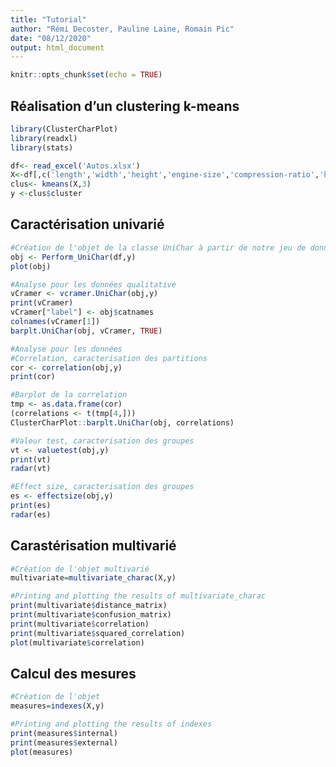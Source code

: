 ---
title: "Tutorial"
author: "Rémi Decoster, Pauline Laine, Romain Pic"
date: "08/12/2020"
output: html_document
---

```{r setup, include=FALSE}
knitr::opts_chunk$set(echo = TRUE)
```

## Réalisation d'un clustering k-means 
```{r}
library(ClusterCharPlot)
library(readxl)
library(stats)
```

```{r}
df<- read_excel('Autos.xlsx')
X<-df[,c('length','width','height','engine-size','compression-ratio','horsepower','city-mpg','highway-mpg')]
clus<- kmeans(X,3)
y <-clus$cluster
```

## Caractérisation univarié 

```{r}
#Création de l'objet de la classe UniChar à partir de notre jeu de données complet
obj <- Perform_UniChar(df,y)
plot(obj)
```
```{r}
#Analyse pour les données qualitative
vCramer <- vcramer.UniChar(obj,y)
print(vCramer)
vCramer["label"] <- obj$catnames
colnames(vCramer[1])
barplt.UniChar(obj, vCramer, TRUE)
```
```{r}
#Analyse pour les données 
#Correlation, caracterisation des partitions
cor <- correlation(obj,y)
print(cor)

#Barplot de la correlation
tmp <- as.data.frame(cor)
(correlations <- t(tmp[4,]))
ClusterCharPlot::barplt.UniChar(obj, correlations)
```


```{r}
#Valeur test, caracterisation des groupes
vt <- valuetest(obj,y)
print(vt)
radar(vt)
```


```{r}
#Effect size, caracterisation des groupes
es <- effectsize(obj,y)
print(es)
radar(es)
```

## Carastérisation multivarié
```{r}
#Création de l'objet multivarié
multivariate=multivariate_charac(X,y)

#Printing and plotting the results of multivariate_charac
print(multivariate$distance_matrix)
print(multivariate$confusion_matrix)
print(multivariate$correlation)
print(multivariate$squared_correlation)
plot(multivariate$correlation)
```

## Calcul des mesures

```{r}
#Création de l'objet
measures=indexes(X,y)

#Printing and plotting the results of indexes
print(measures$internal)
print(measures$external)
plot(measures)
```


